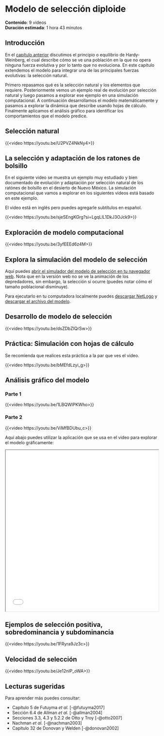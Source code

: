 # Modelo de selección diploide

::: {.callout-note appearance="minimal"} 
**Contenido**: 9 videos  
**Duración estimada**: 1 hora 43 minutos
:::

## Introducción

En el [capítulo anterior](./modelo_de_hardy_weinberg) discutimos el principio o equilibrio de Hardy-Weinberg, el cual describe cómo se ve una población en la que no opera ninguna fuerza evolutiva y por lo tanto que no evoluciona. En este capítulo extendemos el modelo para integrar una de las principales fuerzas evolutivas: la selección natural.

Primero repasamos qué es la selección natural y los elementos que requiere. Posteriormente vemos un ejemplo real de evolución por selección natural y luego pasamos a explorar ese ejemplo en una simulación computacional. A continuación desarrollamos el modelo matemáticamente y pasamos a explorar la dinámica que describe usando hojas de cálculo. Finalmente aplicamos el análisis gráfico para identificar los comportamientos que el modelo predice. 

## Selección natural

{{<video https://youtu.be/U2PVZ4NkNy4>}}

## La selección y adaptación de los ratones de bolsillo

En el siguiente video se muestra un ejemplo muy estudiado y bien documentado de evolución y adaptación por selección natural de los ratónes de bolsillo en el desierto de Nuevo México. La simulación computacional que vamos a explorar en los siguientes videos está basado en este ejemplo.

::: {.callout-tip}
El video está en inglés pero puedes agregarle subtítulos en español.
:::

{{<video https://youtu.be/sjeSEngKGrg?si=LgqLlL1DkJ3OJck9>}}

## Exploración de modelo computacional

{{<video https://youtu.be/3yfEEEd6z4M>}}

::: {.callout-note}
# Explora la simulación del modelo de selección

Aquí puedes [abrir el simulador del modelo de selección en tu navegador web](../sims/modelo_seleccion/modelo_de_seleccion.html). Nota que en la versión web no se ve la animación de los depredadores, sin embargo, la selección sí ocurre (puedes notar cómo el tamaño poblacional disminuye).

Para ejecutarlo en tu computadora localmente puedes [descargar NetLogo](https://ccl.northwestern.edu/netlogo/6.4.0/) y 
<a href="https://curso-modelos-biomatematicos-i.github.io/mbi/sims/modelo_seleccion/modelo_de_seleccion.nlogo" download>descargar el archivo del modelo</a>.
:::

## Desarrollo de modelo de selección

{{<video https://youtu.be/dsZDbZIQrSw>}}

## Práctica: Simulación con hojas de cálculo

::: {.callout-tip}
Se recomienda que realices esta práctica a la par que ves el video. 
:::

{{<video https://youtu.be/bMEfdLzyi_g>}}

## Análisis gráfico del modelo 

### Parte 1

{{<video https://youtu.be/1LBQWIPKWho>}}

### Parte 2

{{<video https://youtu.be/ViMfBDUbu_c>}}

Aquí abajo puedes utilizar la aplicación que se usa en el video para explorar el modelo gráficamente:

```{=html}
<iframe src="../sims/analisis_grafico_modelo_seleccion/index.html" width="100%" height="530px"></iframe>
```

## Ejemplos de selección positiva, sobredominancia y subdominancia

{{<video https://youtu.be/1FRyra9Jz3c>}}

## Velocidad de selección

{{<video https://youtu.be/Je12nIP_oWA>}}

## Lecturas sugeridas

Para aprender más puedes consultar:

- Capítulo 5 de Futuyma *et al.* [-@futuyma2017]
- Sección 6.4 de Allman *et al.* [-@allman2004]
- Secciones 3.3, 4.3 y 5.2.2 de Otto y Troy [-@otto2007]
- Nachman *et al.* [-@nachman2003]
- Capítulo 32 de Donovan y Welden [-@donovan2002]